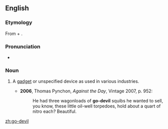 ==English==

===Etymology===
From {{term|go}} + {{term|devil}}.

===Pronunciation===
* {{IPA|/ˈɡəʊdɛvəl/}}

===Noun===
{{en-noun}}

# {{context|US|colloquial}} A [[gadget]] or unspecified device as used in various industries.
#* '''2006''', Thomas Pynchon, ''Against the Day'', Vintage 2007, p. 952:
#*: He had three wagonloads of '''go-devil''' squibs he wanted to sell, you know, these little oil-well torpedoes, hold about a quart of nitro each?  Beautiful.

[[zh:go-devil]]